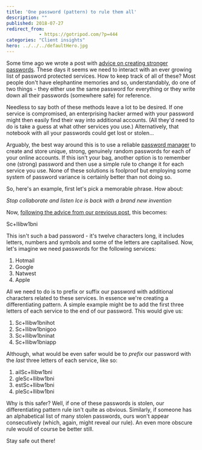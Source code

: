 ```yaml
---
title: 'One password (pattern) to rule them all'
description: ""
published: 2018-07-27
redirect_from: 
            - https://gotripod.com/?p=444
categories: "Client insights"
hero: ../../../defaultHero.jpg
---
```

Some time ago we wrote a post with [advice on creating stronger passwords](https://gotripod.com/insights/tip-creating-stronger-passwords/). These days it seems we need to interact with an ever growing list of password protected services. How to keep track of all of these? Most people don't have elephantine memories and so, understandably, do one of two things - they either use the same password for everything or they write down all their passwords (somewhere safe) for reference.

Needless to say both of these methods leave a lot to be desired. If one service is compromised, an enterprising hacker armed with your password might then easily find their way into additional accounts. (All they'd need to do is take a guess at what other services you use.) Alternatively, that notebook with all your passwords could get lost or stolen...

Arguably, the best way around this is to use a reliable [password manager](https://en.wikipedia.org/wiki/Password_manager) to create and store unique, strong, genuinely random passwords for each of your online accounts. If this isn't your bag, another option is to remember one (strong) password and then use a simple rule to change it for each service you use. None of these solutions is foolproof but employing some system of password variance is certainly better than not doing so.

So, here's an example, first let's pick a memorable phrase. How about:

_Stop collaborate and listen Ice is back with a brand new invention_

Now, [following the advice from our previous post](https://gotripod.com/insights/tip-creating-stronger-passwords/), this becomes:

Sc+lIibw1bni

This isn't such a bad password - it's twelve characters long, it includes letters, numbers and symbols and some of the letters are capitalised. Now, let's imagine we need passwords for the following services:

1. Hotmail
2. Google
3. Natwest
4. Apple

All we need to do is to prefix or suffix our password with additional characters related to these services. In essence we're creating a differentiating pattern. A simple example might be to add the first three letters of each service to the end of our password. This would give us:

1. Sc+lIibw1bnihot
2. Sc+lIibw1bnigoo
3. Sc+lIibw1bninat
4. Sc+lIibw1bniapp

Although, what would be even safer would be to _prefix_ our password with the _last_ three letters of each service, like so:

1. ailSc+lIibw1bni
2. gleSc+lIibw1bni
3. estSc+lIibw1bni
4. pleSc+lIibw1bni

Why is this safer? Well, if one of these passwords is stolen, our differentiating pattern rule isn't quite as obvious. Similarly, if someone has an alphabetical list of many stolen passwords, ours won't appear consecutively (which, again, might reveal our rule). An even more obscure rule would of course be better still.

Stay safe out there!
